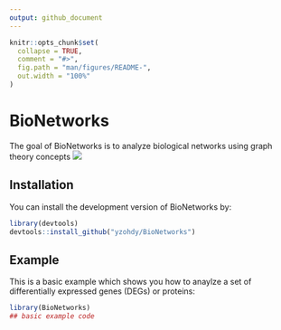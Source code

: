 ```yaml
---
output: github_document
---
```


<!-- README.md is generated from README.Rmd. Please ed  it that file -->

```r
knitr::opts_chunk$set(
  collapse = TRUE,
  comment = "#>",
  fig.path = "man/figures/README-",
  out.width = "100%"
)
```

# BioNetworks

<!-- badges: start -->
<!-- badges: end -->

The goal of BioNetworks is to analyze biological networks using graph theory concepts
![](man/figures/README-Network.png)

## Installation

You can install the development version of BioNetworks by:

``` r
library(devtools)
devtools::install_github("yzohdy/BioNetworks")
```

## Example

This is a basic example which shows you how to anaylze a set of differentially expressed genes (DEGs) or proteins:

```r
library(BioNetworks)
## basic example code
```
